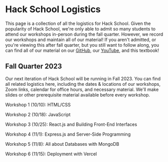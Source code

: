 # Hack School Logistics

This page is a collection of all the logistics for Hack School. Given the popularity of Hack School, we're only able to admit so many students to attend our workshops in-person during
the fall quarter. However, we record our workshops and maintain all of our material! If you aren't admitted, or you're viewing this after fall quarter, but you still want to follow 
along, you can find all of our material on our [GitHub](https://acmurl.com/hackschool-fa23), our [YouTube](https://acmurl.com/youtube), and this textbook!

## Fall Quarter 2023
Our next iteration of Hack School will be running in Fall 2023. You can find all related logistics here, including the dates & locations of our workshops, Zoom links, calendar for office hours, and necessary material.
We'll make slides or other prerequisite material available before every workshop.



Workshop 1 (10/10): HTML/CSS

Workshop 2 (10/18): JavaScript

Workshop 3 (10/25): React.js and Building Front-End Interfaces

Workshop 4 (11/1): Express.js and Server-Side Programming

Workshop 5 (11/8): All about Databases with MongoDB

Workshop 6 (11/15): Deployment with Vercel